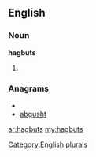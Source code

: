 ==English==

===Noun===
'''hagbuts'''

# {{plural of|[[hagbut]]}}

===Anagrams===
* {{alphagram|abghstu}}
* [[abgusht#English|abgusht]]

[[Category:English plurals]]

[[ar:hagbuts]]
[[my:hagbuts]]